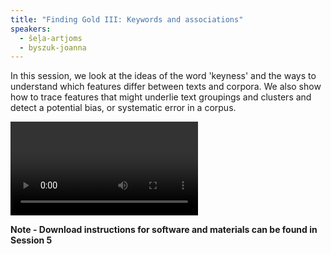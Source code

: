 ```yaml
---
title: "Finding Gold III: Keywords and associations"
speakers:
  - šeļa-artjoms
  - byszuk-joanna
---
```

In this session, we look at the ideas of the word 'keyness' and the ways to understand which features differ between texts and corpora. We also show how to trace features that might underlie text groupings and clusters and detect a potential bias, or systematic error in a corpus.

<Video provider="youtube" id="MsmioFSAcbU">
  Finding Gold III: Keywords and associations
</Video>

**Note - Download instructions for software and materials can be found in Session 5**

